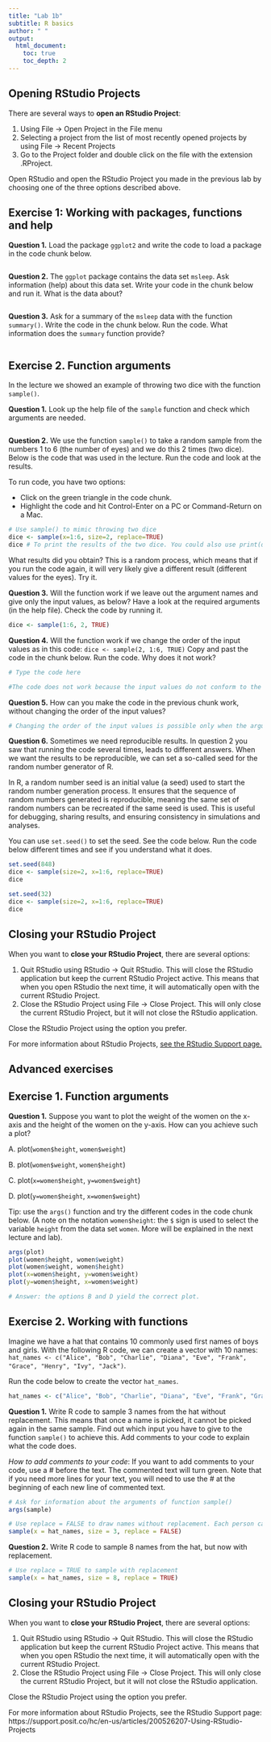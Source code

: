 ```yaml
---
title: "Lab 1b"
subtitle: R basics
author: " "
output:
  html_document:
    toc: true
    toc_depth: 2
---
```



## Opening RStudio Projects

There are several ways to **open an RStudio Project**:

1. Using File -> Open Project in the File menu
2. Selecting a project from the list of most recently opened projects by using File -> Recent Projects
3. Go to the Project folder and double click on the file with the extension .RProject.

Open RStudio and open the RStudio Project you made in the previous lab by choosing one of the three options described above. 

## Exercise 1: Working with packages, functions and help

**Question 1.** Load the package `ggplot2` and write the code to load a package in the code chunk below.
```r

```

**Question 2.** The `ggplot` package contains the data set `msleep`. Ask information (help) about this data set. Write your code in the chunk below and run it. What is the data about?

```r

```

**Question 3.** Ask for a summary of the `msleep` data with the function `summary()`. Write the code in the chunk below. Run the code. What information does the `summary` function provide?

```r
```


## Exercise 2. Function arguments

In the lecture we showed an example of throwing two dice with the function `sample()`. 

**Question 1.** Look up the help file of the `sample` function and check which arguments are needed. 

```r

```

**Question 2.** We use the function `sample()` to take a random sample from the numbers 1 to 6 (the number of eyes) and we do this 2 times (two dice). Below is the code that was used in the lecture. Run the code and look at the results. 

To run code, you have two options:

* Click on the green triangle in the code chunk.
* Highlight the code and hit Control-Enter on a PC or Command-Return on a Mac.

```r
# Use sample() to mimic throwing two dice
dice <- sample(x=1:6, size=2, replace=TRUE)
dice # To print the results of the two dice. You could also use print(dice)
```
What results did you obtain? This is a random process, which means that if you run the code again, it will very likely give a different result (different values for the eyes). Try it.


**Question 3.** Will the function work if we leave out the argument names and give only the input values, as below? Have a look at the required arguments (in the help file). Check the code by running it. 

```r
dice <- sample(1:6, 2, TRUE)
```

**Question 4.** Will the function work if we change the order of the input values as in this code: ` dice <- sample(2, 1:6, TRUE)` Copy and past the code in the chunk below. Run the code. Why does it not work?
```r
# Type the code here

#The code does not work because the input values do not conform to the order of the arguments.
```

**Question 5.** How can you make the code in the previous chunk work, without changing the order of the input values?
```r
# Changing the order of the input values is possible only when the argument is mentioned. 

```

**Question 6.** Sometimes we need reproducible results. In question 2 you saw that running the code several times, leads to different answers. When we want the results to be reproducible, we can set a so-called seed for the random number generator of R. 

In R, a random number seed is an initial value (a seed) used to start the random number generation process. It ensures that the sequence of random numbers generated is reproducible, meaning the same set of random numbers can be recreated if the same seed is used. This is useful for debugging, sharing results, and ensuring consistency in simulations and analyses.

You can use `set.seed()` to set the seed. See the code below. Run the code below different times and see if you understand what it does. 
```r
set.seed(848)
dice <- sample(size=2, x=1:6, replace=TRUE)
dice

set.seed(32)
dice <- sample(size=2, x=1:6, replace=TRUE)
dice
```



## Closing your RStudio Project

When you want to **close your RStudio Project**, there are several options:

1. Quit RStudio using RStudio -> Quit RStudio. This will close the RStudio application but keep the current RStudio Project active. This means that when you open RStudio the next time, it will automatically open with the current RStudio Project. 
2. Close the RStudio Project using File -> Close Project. This will only close the current RStudio Project, but it will not close the RStudio application.

Close the RStudio Project using the option you prefer.

For more information about RStudio Projects, [see the RStudio Support page.](https://support.posit.co/hc/en-us/articles/200526207-Using-RStudio-Projects)


## Advanced exercises 

## Exercise 1. Function arguments

**Question 1.** Suppose you want to plot the weight of the women on the x-axis and the height of the women on the y-axis. How can you achieve such a plot? 

A. plot(`women$height`, `women$weight`)

B. plot(`women$weight`, `women$height`)

C. plot(`x=women$height`, `y=women$weight`)

D. plot(`y=women$height`, `x=women$weight`)

Tip: use the `args()` function and try the different codes in the code chunk below. (A note on the notation `women$height`: the `$` sign is used to select the variable `height` from the data set `women`. More will be explained in the next lecture and lab).

```r
args(plot)
plot(women$height, women$weight)
plot(women$weight, women$height)
plot(x=women$height, y=women$weight)
plot(y=women$height, x=women$weight)

# Answer: the options B and D yield the correct plot.
```

## Exercise 2. Working with functions

Imagine we have a hat that contains 10 commonly used first names of boys and girls. With the following R code, we can create a vector with 10 names: `hat_names <- c("Alice", "Bob", "Charlie", "Diana", "Eve", "Frank", "Grace", "Henry", "Ivy", "Jack")`. 

Run the code below to create the vector `hat_names`.

```r
hat_names <- c("Alice", "Bob", "Charlie", "Diana", "Eve", "Frank", "Grace", "Henry", "Ivy", "Jack")
```

**Question 1.** Write R code to sample 3 names from the hat without replacement. This means that once a name is picked, it cannot be picked again in the same sample. Find out which input you have to give to the function `sample()` to achieve this. Add comments to your code to explain what the code does. 

*How to add comments to your code*: If you want to add comments to your code, use a # before the text. The commented text will turn green. Note that if you need more lines for your text, you will need to use the \# at the beginning of each new line of commented text. 

```r
# Ask for information about the arguments of function sample()
args(sample)

# Use replace = FALSE to draw names without replacement. Each person can only be chosen once.
sample(x = hat_names, size = 3, replace = FALSE)

```

**Question 2.** Write R code to sample 8 names from the hat, but now with replacement. 

```r
# Use replace = TRUE to sample with replacement
sample(x = hat_names, size = 8, replace = TRUE)
```


## Closing your RStudio Project

When you want to **close your RStudio Project**, there are several options:

1. Quit RStudio using RStudio -> Quit RStudio. This will close the RStudio application but keep the current RStudio Project active. This means that when you open RStudio the next time, it will automatically open with the current RStudio Project. 
2. Close the RStudio Project using File -> Close Project. This will only close the current RStudio Project, but it will not close the RStudio application.

Close the RStudio Project using the option you prefer.

For more information about RStudio Projects, see the RStudio Support page: https://support.posit.co/hc/en-us/articles/200526207-Using-RStudio-Projects
